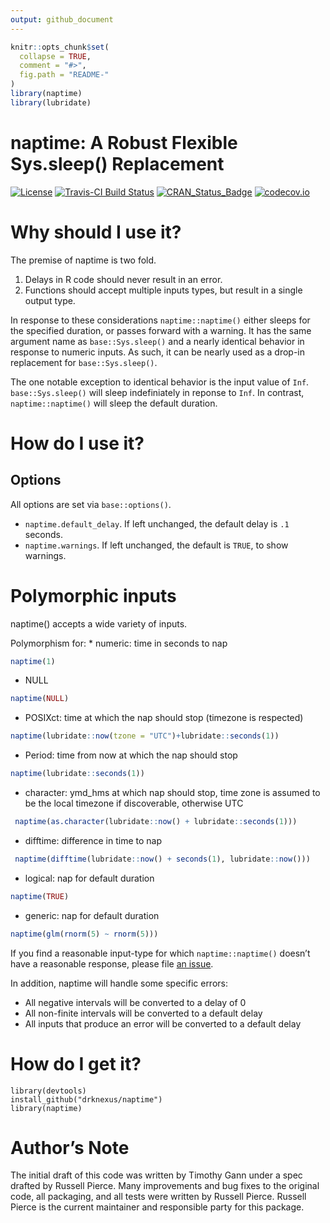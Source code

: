 ```yaml
---
output: github_document
---
```

<!-- README.md is generated from README.Rmd. Please edit that file -->
```r
knitr::opts_chunk$set(
  collapse = TRUE,
  comment = "#>",
  fig.path = "README-"
)
library(naptime)
library(lubridate)
```
# naptime: A Robust Flexible Sys.sleep() Replacement
[![License](http://img.shields.io/badge/license-GPL%20%28%3E=%202%29-brightgreen.svg?style=flat)](http://www.gnu.org/licenses/gpl-2.0.html)
[![Travis-CI Build Status](https://travis-ci.org/drknexus/naptime.svg?branch=master)](https://travis-ci.org/drknexus/naptime)
[![CRAN_Status_Badge](http://www.r-pkg.org/badges/version/naptime)](https://cran.r-project.org/package=naptime)
[![codecov.io](https://codecov.io/github/drknexus/naptime/coverage.svg?branch=master)](https://codecov.io/github/drknexus/naptime?branch=master)

# Why should I use it?

The premise of naptime is two fold.  

1. Delays in R code should never result in an error.
2. Functions should accept multiple inputs types, but result in a single output type.  

In response to these considerations `naptime::naptime()` either sleeps for the specified duration, or passes forward with a warning.  It has the same argument name as `base::Sys.sleep()` and a nearly identical behavior in response to numeric inputs.  As such, it can be nearly used as a drop-in replacement for `base::Sys.sleep()`.  

The one notable exception to identical behavior is the input value of `Inf`.  `base::Sys.sleep()` will sleep indefiniately in reponse to `Inf`.  In contrast, `naptime::naptime()` will sleep the default duration.

# How do I use it?

## Options
All options are set via `base::options()`.

* `naptime.default_delay`.  If left unchanged, the default delay is `.1` seconds.
* `naptime.warnings`.  If left unchanged, the default is `TRUE`, to show warnings.

# Polymorphic inputs
naptime() accepts a wide variety of inputs.

Polymorphism for:
 * numeric: time in seconds to nap
```r
naptime(1)
```
 * NULL
```r
naptime(NULL)
```
 * POSIXct: time at which the nap should stop (timezone is respected)
```r
naptime(lubridate::now(tzone = "UTC")+lubridate::seconds(1))
```
 * Period: time from now at which the nap should stop
```r
naptime(lubridate::seconds(1))
```
 * character: ymd_hms at which nap should stop, time zone is assumed to be the local timezone if discoverable, otherwise UTC
```r
 naptime(as.character(lubridate::now() + lubridate::seconds(1)))
```
 * difftime: difference in time to nap
```r
 naptime(difftime(lubridate::now() + seconds(1), lubridate::now()))
```
 * logical: nap for default duration
```r
naptime(TRUE)
```
 * generic: nap for default duration
```r
naptime(glm(rnorm(5) ~ rnorm(5)))
```
If you find a reasonable input-type for which `naptime::naptime()` doesn't have a reasonable response, please file [an issue](https://github.com/drknexus/naptime/issues).

In addition, naptime will handle some specific errors:

* All negative intervals will be converted to a delay of 0
* All non-finite intervals will be converted to a default delay
* All inputs that produce an error will be converted to a default delay

# How do I get it?
```
library(devtools)
install_github("drknexus/naptime")
library(naptime)
```

# Author's Note
The initial draft of this code was written by Timothy Gann under a spec drafted by Russell Pierce.  Many improvements and bug fixes to the original code, all packaging, and all tests were written by Russell Pierce.  Russell Pierce is the current maintainer and responsible party for this package.

